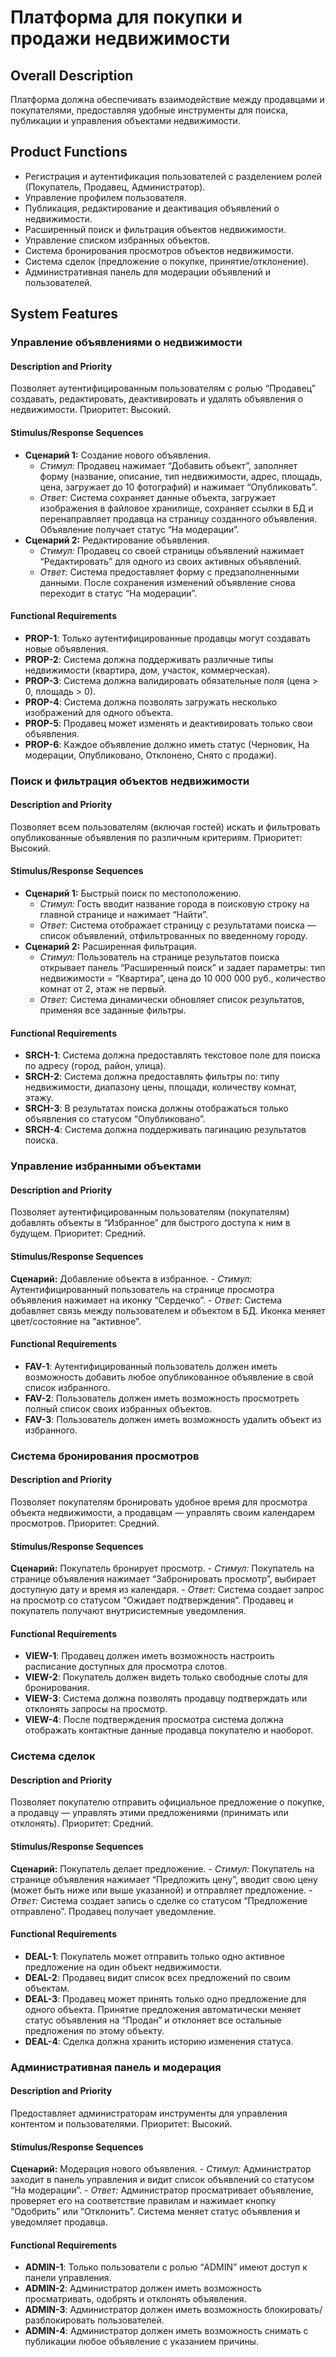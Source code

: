 # Платформа для покупки и продажи недвижимости

## Overall Description

Платформа должна обеспечивать взаимодействие между продавцами и покупателями, предоставляя удобные инструменты для поиска, публикации и управления объектами недвижимости.

## Product Functions

-   Регистрация и аутентификация пользователей с разделением ролей (Покупатель, Продавец, Администратор).
-   Управление профилем пользователя.
-   Публикация, редактирование и деактивация объявлений о недвижимости.
-   Расширенный поиск и фильтрация объектов недвижимости.
-   Управление списком избранных объектов.
-   Система бронирования просмотров объектов недвижимости.
-   Система сделок (предложение о покупке, принятие/отклонение).
-   Административная панель для модерации объявлений и пользователей.

## System Features

### Управление объявлениями о недвижимости

#### Description and Priority

Позволяет аутентифицированным пользователям с ролью "Продавец" создавать, редактировать, деактивировать и удалять объявления о недвижимости. Приоритет: Высокий.

#### Stimulus/Response Sequences

-   **Сценарий 1:** Создание нового объявления.
    *   *Стимул:* Продавец нажимает "Добавить объект", заполняет форму (название, описание, тип недвижимости, адрес, площадь, цена, загружает до 10 фотографий) и нажимает "Опубликовать".
    *   *Ответ:* Система сохраняет данные объекта, загружает изображения в файловое хранилище, сохраняет ссылки в БД и перенаправляет продавца на страницу созданного объявления. Объявление получает статус "На модерации".
-   **Сценарий 2:** Редактирование объявления.
    *   *Стимул:* Продавец со своей страницы объявлений нажимает "Редактировать" для одного из своих активных объявлений.
    *   *Ответ:* Система предоставляет форму с предзаполненными данными. После сохранения изменений объявление снова переходит в статус "На модерации".

#### Functional Requirements

-   **PROP-1**: Только аутентифицированные продавцы могут создавать новые объявления.
-   **PROP-2**: Система должна поддерживать различные типы недвижимости (квартира, дом, участок, коммерческая).
-   **PROP-3**: Система должна валидировать обязательные поля (цена > 0, площадь > 0).
-   **PROP-4**: Система должна позволять загружать несколько изображений для одного объекта.
-   **PROP-5**: Продавец может изменять и деактивировать только свои объявления.
-   **PROP-6**: Каждое объявление должно иметь статус (Черновик, На модерации, Опубликовано, Отклонено, Снято с продажи).

### Поиск и фильтрация объектов недвижимости

#### Description and Priority

Позволяет всем пользователям (включая гостей) искать и фильтровать опубликованные объявления по различным критериям. Приоритет: Высокий.

#### Stimulus/Response Sequences

-   **Сценарий 1:** Быстрый поиск по местоположению.
    *   *Стимул:* Гость вводит название города в поисковую строку на главной странице и нажимает "Найти".
    *   *Ответ:* Система отображает страницу с результатами поиска — список объявлений, отфильтрованных по введенному городу.
-   **Сценарий 2:** Расширенная фильтрация.
    *   *Стимул:* Пользователь на странице результатов поиска открывает панель "Расширенный поиск" и задает параметры: тип недвижимости = "Квартира", цена до 10 000 000 руб., количество комнат от 2, этаж не первый.
    *   *Ответ:* Система динамически обновляет список результатов, применяя все заданные фильтры.

#### Functional Requirements

-   **SRCH-1**: Система должна предоставлять текстовое поле для поиска по адресу (город, район, улица).
-   **SRCH-2**: Система должна предоставлять фильтры по: типу недвижимости, диапазону цены, площади, количеству комнат, этажу.
-   **SRCH-3**: В результатах поиска должны отображаться только объявления со статусом "Опубликовано".
-   **SRCH-4**: Система должна поддерживать пагинацию результатов поиска.

### Управление избранными объектами

#### Description and Priority

Позволяет аутентифицированным пользователям (покупателям) добавлять объекты в "Избранное" для быстрого доступа к ним в будущем. Приоритет: Средний.

#### Stimulus/Response Sequences

**Сценарий:** Добавление объекта в избранное.
-   *Стимул:* Аутентифицированный пользователь на странице просмотра объявления нажимает на иконку "Сердечко".
-   *Ответ:* Система добавляет связь между пользователем и объектом в БД. Иконка меняет цвет/состояние на "активное".

#### Functional Requirements

-   **FAV-1**: Аутентифицированный пользователь должен иметь возможность добавить любое опубликованное объявление в свой список избранного.
-   **FAV-2**: Пользователь должен иметь возможность просмотреть полный список своих избранных объектов.
-   **FAV-3**: Пользователь должен иметь возможность удалить объект из избранного.

### Система бронирования просмотров

#### Description and Priority

Позволяет покупателям бронировать удобное время для просмотра объекта недвижимости, а продавцам — управлять своим календарем просмотров. Приоритет: Средний.

#### Stimulus/Response Sequences

**Сценарий:** Покупатель бронирует просмотр.
-   *Стимул:* Покупатель на странице объявления нажимает "Забронировать просмотр", выбирает доступную дату и время из календаря.
-   *Ответ:* Система создает запрос на просмотр со статусом "Ожидает подтверждения". Продавец и покупатель получают внутрисистемные уведомления.

#### Functional Requirements

-   **VIEW-1**: Продавец должен иметь возможность настроить расписание доступных для просмотра слотов.
-   **VIEW-2**: Покупатель должен видеть только свободные слоты для бронирования.
-   **VIEW-3**: Система должна позволять продавцу подтверждать или отклонять запросы на просмотр.
-   **VIEW-4**: После подтверждения просмотра система должна отображать контактные данные продавца покупателю и наоборот.

### Система сделок

#### Description and Priority

Позволяет покупателю отправить официальное предложение о покупке, а продавцу — управлять этими предложениями (принимать или отклонять). Приоритет: Средний.

#### Stimulus/Response Sequences

**Сценарий:** Покупатель делает предложение.
-   *Стимул:* Покупатель на странице объявления нажимает "Предложить цену", вводит свою цену (может быть ниже или выше указанной) и отправляет предложение.
-   *Ответ:* Система создает запись о сделке со статусом "Предложение отправлено". Продавец получает уведомление.

#### Functional Requirements

-   **DEAL-1**: Покупатель может отправить только одно активное предложение на один объект недвижимости.
-   **DEAL-2**: Продавец видит список всех предложений по своим объектам.
-   **DEAL-3**: Продавец может принять только одно предложение для одного объекта. Принятие предложения автоматически меняет статус объявления на "Продан" и отклоняет все остальные предложения по этому объекту.
-   **DEAL-4**: Сделка должна хранить историю изменения статуса.

### Административная панель и модерация

#### Description and Priority

Предоставляет администраторам инструменты для управления контентом и пользователями. Приоритет: Высокий.

#### Stimulus/Response Sequences

**Сценарий:** Модерация нового объявления.
-   *Стимул:* Администратор заходит в панель управления и видит список объявлений со статусом "На модерации".
-   *Ответ:* Администратор просматривает объявление, проверяет его на соответствие правилам и нажимает кнопку "Одобрить" или "Отклонить". Система меняет статус объявления и уведомляет продавца.

#### Functional Requirements

-   **ADMIN-1**: Только пользователи с ролью "ADMIN" имеют доступ к панели управления.
-   **ADMIN-2**: Администратор должен иметь возможность просматривать, одобрять и отклонять объявления.
-   **ADMIN-3**: Администратор должен иметь возможность блокировать/разблокировать пользователей.
-   **ADMIN-4**: Администратор должен иметь возможность снимать с публикации любое объявление с указанием причины.